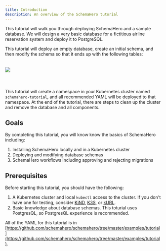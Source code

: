 ```yaml
---
title: Introduction
description: An overview of the SchemaHero tutorial
---
```


This tutorial will walk you through deploying SchemaHero and a sample database.
We will design a very basic database for a fictitious airline reservation system and deploy it to PostgreSQL.

This tutorial will deploy an empty database, create an initial schema, and then modify the schema so that it ends up with the following tables:

<img src="../images//airline-entity.svg" style="padding-top: 20px; padding-bottom: 40px;"/>

This tutorial will create a namespace in your Kubernetes cluster named `schemahero-tutorial`, and all recommended YAML will be deployed to that namespace.
At the end of the tutorial, there are steps to clean up the cluster and remove the database and all components.

## Goals

By completing this tutorial, you will know know the basics of SchemaHero including:
1. Installing SchemaHero locally and in a Kubernetes cluster
1. Deploying and modifying database schemas
1. SchemaHero workflows including approving and rejecting migrations

## Prerequisites

Before starting this tutorial, you should have the following:
1. A Kubernetes cluster and local `kubectl` access to the cluster.
If you don't have one for testing, consider [KiND](https://github.com/kubernetes-sigs/kind), [K3S](https://k3s.io), or [kURL](https://kurl.sh).
1. Basic knowledge about database schemas.
This toturial uses PostgresQL, so PostgresQL experience is recommended.

All of the YAML for this tutorial is in [https://github.com/schemahero/schemahero/tree/master/examples/tutorial](https://github.com/schemahero/schemahero/tree/master/examples/tutorial).
